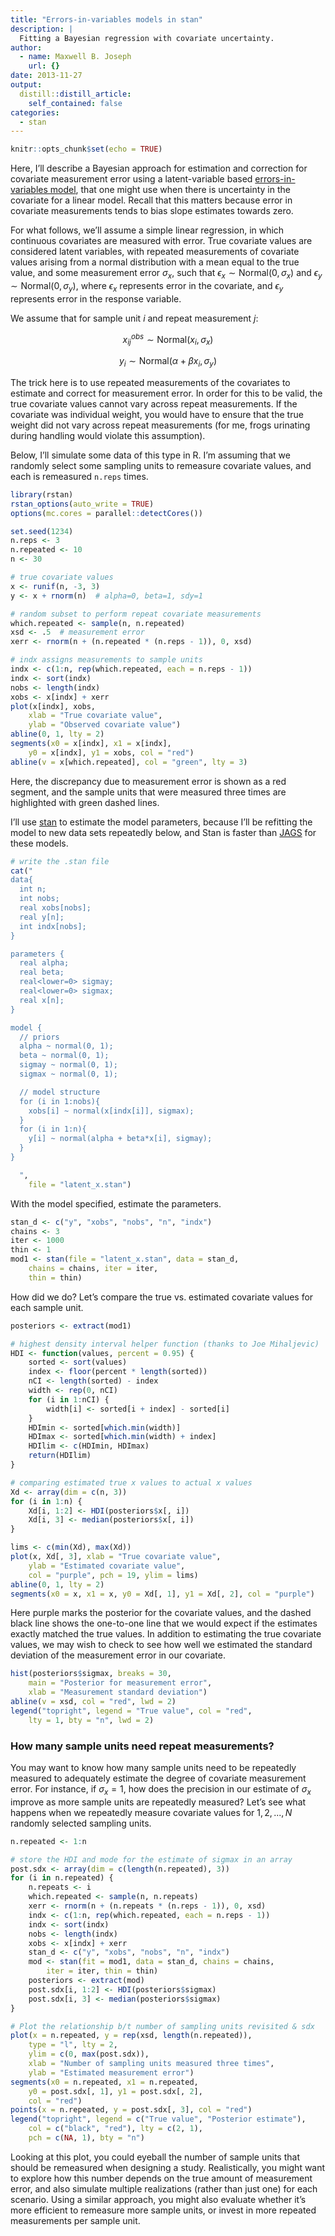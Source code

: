 ```yaml
---
title: "Errors-in-variables models in stan"
description: |
  Fitting a Bayesian regression with covariate uncertainty.
author:
  - name: Maxwell B. Joseph
    url: {}
date: 2013-11-27
output:
  distill::distill_article:
    self_contained: false
categories: 
  - stan
---
```


```r
knitr::opts_chunk$set(echo = TRUE)
```

Here, I'll describe a Bayesian approach for estimation and correction for 
covariate measurement error using a latent-variable based 
[errors-in-variables model](http://en.wikipedia.org/wiki/Errors-in-variables_models), 
that one might use when there is uncertainty in the covariate for a linear model.
Recall that this matters because error in covariate measurements tends to bias 
slope estimates towards zero.

For what follows, we'll assume a simple linear regression, in which continuous 
covariates are measured with error.
True covariate values are considered latent variables, with repeated 
measurements of covariate values arising from a normal distribution with a mean 
equal to the true value, and some measurement error $\sigma_x$, such that 
$\epsilon_x \sim \text{Normal}(0, \sigma_x)$ and 
$\epsilon_y \sim \text{Normal}(0, \sigma_y)$, 
where $\epsilon_x$ represents error in the covariate, and $\epsilon_y$ 
represents error in the response variable.

We assume that for sample unit $i$ and repeat measurement $j$:

$$ x^{obs}_{ij} \sim \text{Normal}(x_i, \sigma_x) $$

$$ y_i \sim \text{Normal}(\alpha + \beta x_i, \sigma_y) $$

The trick here is to use repeated measurements of the covariates to estimate and 
correct for measurement error.
In order for this to be valid, the true covariate values cannot vary across 
repeat measurements.
If the covariate was individual weight, you would have to ensure that the true 
weight did not vary across repeat measurements (for me, frogs urinating during 
handling would violate this assumption).

Below, I'll simulate some data of this type in R. I'm assuming that we randomly 
select some sampling units to remeasure covariate values, and each is 
remeasured `n.reps` times.

```r
library(rstan)
rstan_options(auto_write = TRUE)
options(mc.cores = parallel::detectCores())

set.seed(1234)
n.reps <- 3
n.repeated <- 10
n <- 30

# true covariate values
x <- runif(n, -3, 3)
y <- x + rnorm(n)  # alpha=0, beta=1, sdy=1

# random subset to perform repeat covariate measurements
which.repeated <- sample(n, n.repeated)
xsd <- .5  # measurement error
xerr <- rnorm(n + (n.repeated * (n.reps - 1)), 0, xsd)

# indx assigns measurements to sample units
indx <- c(1:n, rep(which.repeated, each = n.reps - 1))
indx <- sort(indx)
nobs <- length(indx)
xobs <- x[indx] + xerr
plot(x[indx], xobs,
    xlab = "True covariate value",
    ylab = "Observed covariate value")
abline(0, 1, lty = 2)
segments(x0 = x[indx], x1 = x[indx],
    y0 = x[indx], y1 = xobs, col = "red")
abline(v = x[which.repeated], col = "green", lty = 3)
```

Here, the discrepancy due to measurement error is shown as a red segment, and 
the sample units that were measured three times are highlighted with green 
dashed lines.

I'll use [stan](http://mc-stan.org/) to estimate the model parameters, because 
I'll be refitting the model to new data sets repeatedly below, and Stan is 
faster than [JAGS](http://mcmc-jags.sourceforge.net/) for these models.

```r
# write the .stan file
cat("
data{
  int n;
  int nobs;
  real xobs[nobs];
  real y[n];
  int indx[nobs];
}

parameters {
  real alpha;
  real beta;
  real<lower=0> sigmay;
  real<lower=0> sigmax;
  real x[n];
}

model {
  // priors
  alpha ~ normal(0, 1);
  beta ~ normal(0, 1);
  sigmay ~ normal(0, 1);
  sigmax ~ normal(0, 1);

  // model structure  
  for (i in 1:nobs){
    xobs[i] ~ normal(x[indx[i]], sigmax);
  }
  for (i in 1:n){
    y[i] ~ normal(alpha + beta*x[i], sigmay);
  }
}

  ",
    file = "latent_x.stan")
```

With the model specified, estimate the parameters.

```r
stan_d <- c("y", "xobs", "nobs", "n", "indx")
chains <- 3
iter <- 1000
thin <- 1
mod1 <- stan(file = "latent_x.stan", data = stan_d,
    chains = chains, iter = iter,
    thin = thin)
```


How did we do? Let's compare the true vs. estimated covariate values for each 
sample unit.


```r
posteriors <- extract(mod1)

# highest density interval helper function (thanks to Joe Mihaljevic)
HDI <- function(values, percent = 0.95) {
    sorted <- sort(values)
    index <- floor(percent * length(sorted))
    nCI <- length(sorted) - index
    width <- rep(0, nCI)
    for (i in 1:nCI) {
        width[i] <- sorted[i + index] - sorted[i]
    }
    HDImin <- sorted[which.min(width)]
    HDImax <- sorted[which.min(width) + index]
    HDIlim <- c(HDImin, HDImax)
    return(HDIlim)
}

# comparing estimated true x values to actual x values
Xd <- array(dim = c(n, 3))
for (i in 1:n) {
    Xd[i, 1:2] <- HDI(posteriors$x[, i])
    Xd[i, 3] <- median(posteriors$x[, i])
}

lims <- c(min(Xd), max(Xd))
plot(x, Xd[, 3], xlab = "True covariate value",
    ylab = "Estimated covariate value",
    col = "purple", pch = 19, ylim = lims)
abline(0, 1, lty = 2)
segments(x0 = x, x1 = x, y0 = Xd[, 1], y1 = Xd[, 2], col = "purple")
```

Here purple marks the posterior for the covariate values, and the dashed black 
line shows the one-to-one line that we would expect if the estimates exactly 
matched the true values.
In addition to estimating the true covariate values, we may wish to check to 
see how well we estimated the standard deviation of the measurement error in 
our covariate.


```r
hist(posteriors$sigmax, breaks = 30,
    main = "Posterior for measurement error",
    xlab = "Measurement standard deviation")
abline(v = xsd, col = "red", lwd = 2)
legend("topright", legend = "True value", col = "red",
    lty = 1, bty = "n", lwd = 2)
```

### How many sample units need repeat measurements?

You may want to know how many sample units need to be repeatedly measured to 
adequately estimate the degree of covariate measurement error.
For instance, if $\sigma_x = 1$, how does the precision in our estimate of 
$\sigma_x$ improve as more sample units are repeatedly measured?
Let's see what happens when we repeatedly measure covariate values for 
$1, 2, ..., N$ randomly selected sampling units.

```r
n.repeated <- 1:n

# store the HDI and mode for the estimate of sigmax in an array
post.sdx <- array(dim = c(length(n.repeated), 3))
for (i in n.repeated) {
    n.repeats <- i
    which.repeated <- sample(n, n.repeats)
    xerr <- rnorm(n + (n.repeats * (n.reps - 1)), 0, xsd)
    indx <- c(1:n, rep(which.repeated, each = n.reps - 1))
    indx <- sort(indx)
    nobs <- length(indx)
    xobs <- x[indx] + xerr
    stan_d <- c("y", "xobs", "nobs", "n", "indx")
    mod <- stan(fit = mod1, data = stan_d, chains = chains,
        iter = iter, thin = thin)
    posteriors <- extract(mod)
    post.sdx[i, 1:2] <- HDI(posteriors$sigmax)
    post.sdx[i, 3] <- median(posteriors$sigmax)
}
```

```r
# Plot the relationship b/t number of sampling units revisited & sdx
plot(x = n.repeated, y = rep(xsd, length(n.repeated)),
    type = "l", lty = 2,
    ylim = c(0, max(post.sdx)),
    xlab = "Number of sampling units measured three times",
    ylab = "Estimated measurement error")
segments(x0 = n.repeated, x1 = n.repeated,
    y0 = post.sdx[, 1], y1 = post.sdx[, 2],
    col = "red")
points(x = n.repeated, y = post.sdx[, 3], col = "red")
legend("topright", legend = c("True value", "Posterior estimate"),
    col = c("black", "red"), lty = c(2, 1),
    pch = c(NA, 1), bty = "n")
```


Looking at this plot, you could eyeball the number of sample units that should 
be remeasured when designing a study.
Realistically, you might want to explore how this number depends on the true 
amount of measurement error, and also simulate multiple realizations (rather 
than just one) for each scenario.
Using a similar approach, you might also evaluate whether it's more efficient 
to remeasure more sample units, or invest in more repeated measurements per 
sample unit.
